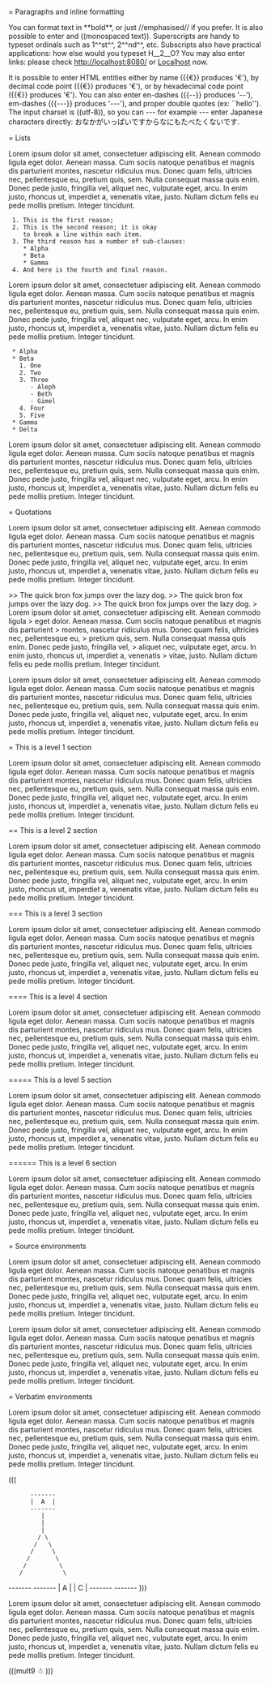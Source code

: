 = Paragraphs and inline formatting

You can format text in **bold**, or just //emphasised// if you prefer.  It is also
possible to enter {{raw code}} and ((monospaced text)).  Superscripts are handy
to typeset ordinals such as 1^^st^^, 2^^nd^^, etc.  Subscripts also have practical
applications: how else would you typeset H__2__O?  You may also enter links: please
check [[http://localhost:8080/]] or [[http://localhost:8080/|Localhost]] now.

It is possible to enter HTML entities either by name ({{&euro;}} produces '&euro;'),
by decimal code point ({{&#8364;}} produces '&#8364;'), or by hexadecimal code point
({{&#x20ac;}} produces '&#x20ac;').  You can also enter en-dashes ({{--}} produces
'--'), em-dashes ({{---}} produces '---'), and proper double quotes (ex: ``hello'').
The input charset is ((utf-8)), so you can --- for example --- enter Japanese characters
directly: おなかがいっぱいですからなにもたべたくないです.

= Lists

Lorem ipsum dolor sit amet, consectetuer adipiscing elit. Aenean commodo ligula eget
dolor. Aenean massa. Cum sociis natoque penatibus et magnis dis parturient montes,
nascetur ridiculus mus. Donec quam felis, ultricies nec, pellentesque eu, pretium
quis, sem. Nulla consequat massa quis enim. Donec pede justo, fringilla vel, aliquet
nec, vulputate eget, arcu. In enim justo, rhoncus ut, imperdiet a, venenatis vitae,
justo. Nullam dictum felis eu pede mollis pretium. Integer tincidunt.

  1. This is the first reason;
  2. This is the second reason; it is okay
     to break a line within each item.
  3. The third reason has a number of sub-clauses:
     * Alpha
     * Beta
     * Gamma
  4. And here is the fourth and final reason.

Lorem ipsum dolor sit amet, consectetuer adipiscing elit. Aenean commodo ligula eget
dolor. Aenean massa. Cum sociis natoque penatibus et magnis dis parturient montes,
nascetur ridiculus mus. Donec quam felis, ultricies nec, pellentesque eu, pretium
quis, sem. Nulla consequat massa quis enim. Donec pede justo, fringilla vel, aliquet
nec, vulputate eget, arcu. In enim justo, rhoncus ut, imperdiet a, venenatis vitae,
justo. Nullam dictum felis eu pede mollis pretium. Integer tincidunt.

  * Alpha
  * Beta
    1. One
    2. Two
    3. Three
       - Aleph
       - Beth
       - Gimel
    4. Four
    5. Five
  * Gamma
  * Delta

Lorem ipsum dolor sit amet, consectetuer adipiscing elit. Aenean commodo ligula eget
dolor. Aenean massa. Cum sociis natoque penatibus et magnis dis parturient montes,
nascetur ridiculus mus. Donec quam felis, ultricies nec, pellentesque eu, pretium
quis, sem. Nulla consequat massa quis enim. Donec pede justo, fringilla vel, aliquet
nec, vulputate eget, arcu. In enim justo, rhoncus ut, imperdiet a, venenatis vitae,
justo. Nullam dictum felis eu pede mollis pretium. Integer tincidunt.

= Quotations

Lorem ipsum dolor sit amet, consectetuer adipiscing elit. Aenean commodo ligula eget
dolor. Aenean massa. Cum sociis natoque penatibus et magnis dis parturient montes,
nascetur ridiculus mus. Donec quam felis, ultricies nec, pellentesque eu, pretium
quis, sem. Nulla consequat massa quis enim. Donec pede justo, fringilla vel, aliquet
nec, vulputate eget, arcu. In enim justo, rhoncus ut, imperdiet a, venenatis vitae,
justo. Nullam dictum felis eu pede mollis pretium. Integer tincidunt.

>> The quick bron fox jumps over the lazy dog.
>> The quick bron fox jumps over the lazy dog.
>> The quick bron fox jumps over the lazy dog.
> Lorem ipsum dolor sit amet, consectetuer adipiscing elit. Aenean commodo ligula
> eget dolor. Aenean massa. Cum sociis natoque penatibus et magnis dis parturient
> montes, nascetur ridiculus mus. Donec quam felis, ultricies nec, pellentesque eu,
> pretium quis, sem. Nulla consequat massa quis enim. Donec pede justo, fringilla vel,
> aliquet nec, vulputate eget, arcu. In enim justo, rhoncus ut, imperdiet a, venenatis
> vitae, justo. Nullam dictum felis eu pede mollis pretium. Integer tincidunt.

Lorem ipsum dolor sit amet, consectetuer adipiscing elit. Aenean commodo ligula eget
dolor. Aenean massa. Cum sociis natoque penatibus et magnis dis parturient montes,
nascetur ridiculus mus. Donec quam felis, ultricies nec, pellentesque eu, pretium
quis, sem. Nulla consequat massa quis enim. Donec pede justo, fringilla vel, aliquet
nec, vulputate eget, arcu. In enim justo, rhoncus ut, imperdiet a, venenatis vitae,
justo. Nullam dictum felis eu pede mollis pretium. Integer tincidunt.

= This is a level 1 section

Lorem ipsum dolor sit amet, consectetuer adipiscing elit. Aenean commodo ligula eget
dolor. Aenean massa. Cum sociis natoque penatibus et magnis dis parturient montes,
nascetur ridiculus mus. Donec quam felis, ultricies nec, pellentesque eu, pretium
quis, sem. Nulla consequat massa quis enim. Donec pede justo, fringilla vel, aliquet
nec, vulputate eget, arcu. In enim justo, rhoncus ut, imperdiet a, venenatis vitae,
justo. Nullam dictum felis eu pede mollis pretium. Integer tincidunt.


== This is a level 2 section

Lorem ipsum dolor sit amet, consectetuer adipiscing elit. Aenean commodo ligula eget
dolor. Aenean massa. Cum sociis natoque penatibus et magnis dis parturient montes,
nascetur ridiculus mus. Donec quam felis, ultricies nec, pellentesque eu, pretium
quis, sem. Nulla consequat massa quis enim. Donec pede justo, fringilla vel, aliquet
nec, vulputate eget, arcu. In enim justo, rhoncus ut, imperdiet a, venenatis vitae,
justo. Nullam dictum felis eu pede mollis pretium. Integer tincidunt.


=== This is a level 3 section

Lorem ipsum dolor sit amet, consectetuer adipiscing elit. Aenean commodo ligula eget
dolor. Aenean massa. Cum sociis natoque penatibus et magnis dis parturient montes,
nascetur ridiculus mus. Donec quam felis, ultricies nec, pellentesque eu, pretium
quis, sem. Nulla consequat massa quis enim. Donec pede justo, fringilla vel, aliquet
nec, vulputate eget, arcu. In enim justo, rhoncus ut, imperdiet a, venenatis vitae,
justo. Nullam dictum felis eu pede mollis pretium. Integer tincidunt.


==== This is a level 4 section

Lorem ipsum dolor sit amet, consectetuer adipiscing elit. Aenean commodo ligula eget
dolor. Aenean massa. Cum sociis natoque penatibus et magnis dis parturient montes,
nascetur ridiculus mus. Donec quam felis, ultricies nec, pellentesque eu, pretium
quis, sem. Nulla consequat massa quis enim. Donec pede justo, fringilla vel, aliquet
nec, vulputate eget, arcu. In enim justo, rhoncus ut, imperdiet a, venenatis vitae,
justo. Nullam dictum felis eu pede mollis pretium. Integer tincidunt.


===== This is a level 5 section

Lorem ipsum dolor sit amet, consectetuer adipiscing elit. Aenean commodo ligula eget
dolor. Aenean massa. Cum sociis natoque penatibus et magnis dis parturient montes,
nascetur ridiculus mus. Donec quam felis, ultricies nec, pellentesque eu, pretium
quis, sem. Nulla consequat massa quis enim. Donec pede justo, fringilla vel, aliquet
nec, vulputate eget, arcu. In enim justo, rhoncus ut, imperdiet a, venenatis vitae,
justo. Nullam dictum felis eu pede mollis pretium. Integer tincidunt.


====== This is a level 6 section

Lorem ipsum dolor sit amet, consectetuer adipiscing elit. Aenean commodo ligula eget
dolor. Aenean massa. Cum sociis natoque penatibus et magnis dis parturient montes,
nascetur ridiculus mus. Donec quam felis, ultricies nec, pellentesque eu, pretium
quis, sem. Nulla consequat massa quis enim. Donec pede justo, fringilla vel, aliquet
nec, vulputate eget, arcu. In enim justo, rhoncus ut, imperdiet a, venenatis vitae,
justo. Nullam dictum felis eu pede mollis pretium. Integer tincidunt.


= Source environments

Lorem ipsum dolor sit amet, consectetuer adipiscing elit. Aenean commodo ligula eget
dolor. Aenean massa. Cum sociis natoque penatibus et magnis dis parturient montes,
nascetur ridiculus mus. Donec quam felis, ultricies nec, pellentesque eu, pretium
quis, sem. Nulla consequat massa quis enim. Donec pede justo, fringilla vel, aliquet
nec, vulputate eget, arcu. In enim justo, rhoncus ut, imperdiet a, venenatis vitae,
justo. Nullam dictum felis eu pede mollis pretium. Integer tincidunt.

{{{lang=caml
type 'a tree =
    | Leaf
    | Node of 'a * 'a tree * 'a tree

let rec count = function
    | Leaf                     -> 0
    | Node (node, left, right) -> 1 + (count left) + (count right);;
}}}

Lorem ipsum dolor sit amet, consectetuer adipiscing elit. Aenean commodo ligula eget
dolor. Aenean massa. Cum sociis natoque penatibus et magnis dis parturient montes,
nascetur ridiculus mus. Donec quam felis, ultricies nec, pellentesque eu, pretium
quis, sem. Nulla consequat massa quis enim. Donec pede justo, fringilla vel, aliquet
nec, vulputate eget, arcu. In enim justo, rhoncus ut, imperdiet a, venenatis vitae,
justo. Nullam dictum felis eu pede mollis pretium. Integer tincidunt.


= Verbatim environments

Lorem ipsum dolor sit amet, consectetuer adipiscing elit. Aenean commodo ligula eget
dolor. Aenean massa. Cum sociis natoque penatibus et magnis dis parturient montes,
nascetur ridiculus mus. Donec quam felis, ultricies nec, pellentesque eu, pretium
quis, sem. Nulla consequat massa quis enim. Donec pede justo, fringilla vel, aliquet
nec, vulputate eget, arcu. In enim justo, rhoncus ut, imperdiet a, venenatis vitae,
justo. Nullam dictum felis eu pede mollis pretium. Integer tincidunt.

(((
       -------
       |  A  |
       -------
          |
          |
          |
         / \
        /   \
       /     \
      /       \
     /         \
    /           \
-------       -------
|  A  |       |  C  |
-------       -------
)))

Lorem ipsum dolor sit amet, consectetuer adipiscing elit. Aenean commodo ligula eget
dolor. Aenean massa. Cum sociis natoque penatibus et magnis dis parturient montes,
nascetur ridiculus mus. Donec quam felis, ultricies nec, pellentesque eu, pretium
quis, sem. Nulla consequat massa quis enim. Donec pede justo, fringilla vel, aliquet
nec, vulputate eget, arcu. In enim justo, rhoncus ut, imperdiet a, venenatis vitae,
justo. Nullam dictum felis eu pede mollis pretium. Integer tincidunt.

(((mult9
☃
)))

